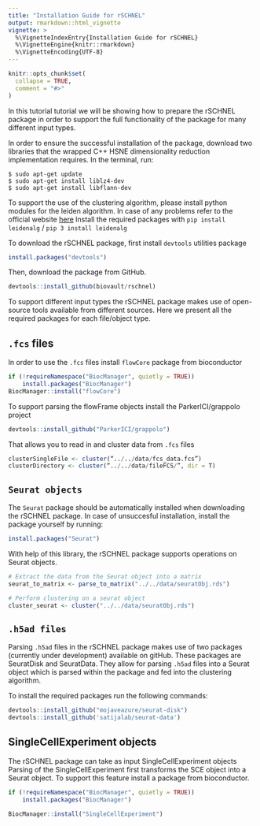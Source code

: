 ```yaml
---
title: "Installation Guide for rSCHNEL"
output: rmarkdown::html_vignette
vignette: >
  %\VignetteIndexEntry{Installation Guide for rSCHNEL}
  %\VignetteEngine{knitr::rmarkdown}
  %\VignetteEncoding{UTF-8}
---
```


```r
knitr::opts_chunk$set(
  collapse = TRUE,
  comment = "#>"
)
```

In this tutorial tutorial we will be showing how to prepare the rSCHNEL package in order to support the full functionality of the package for many different input types. 

In order to ensure the successful installation of the package, download two libraries that the wrapped C++ HSNE dimensionality reduction implementation requires. 
In the terminal, run:
```
$ sudo apt-get update
$ sudo apt-get install liblz4-dev
$ sudo apt-get install libflann-dev
```

To support the use of the clustering algorithm, please install python modules for the leiden algorithm.
In case of any problems refer to the official website [here](https://cran.r-project.org/web/packages/leiden/vignettes/run_leiden.html)
Install the required packages with `pip install leidenalg` / `pip 3 install leidenalg`

To download the rSCHNEL package, first install `devtools` utilities package
```r
install.packages("devtools")
```

Then, download the package from GitHub.
```r
devtools::install_github(biovault/rschnel)
```

To support different input types the rSCHNEL package makes use of open-source tools available from different sources.
Here we present all the required packages for each file/object type.

## `.fcs` files
In order to use the `.fcs` files install `flowCore` package from bioconductor 
```r
if (!requireNamespace("BiocManager", quietly = TRUE))
    install.packages("BiocManager")
BiocManager::install("flowCore")
```
To support parsing the flowFrame objects install the ParkerICI/grappolo project
```r
devtools::install_github("ParkerICI/grappolo")
```

That allows you to read in and cluster data from `.fcs` files
```r
clusterSingleFile <- cluster(“../../data/fcs_data.fcs”)
clusterDirectory <- cluster(“../../data/fileFCS/”, dir = T)
```

## `Seurat objects`

The `Seurat` package should be automatically installed when downloading the rSCHNEL package. 
In case of unsuccesful installation, install the package yourself by running:
```r
install.packages("Seurat")
```

With help of this library, the rSCHNEL package supports operations on Seurat objects.

```r
# Extract the data from the Seurat object into a matrix
seurat_to_matrix <- parse_to_matrix("../../data/seuratObj.rds")

# Perform clustering on a seurat object
cluster_seurat <- cluster("../../data/seuratObj.rds")
```

## `.h5ad files`
Parsing `.h5ad` files in the rSCHNEL package makes use of two packages (currently under development) available on gitHub. 
These packages are SeuratDisk and SeuratData. They allow for parsing `.h5ad` files into a Seurat object which is parsed within the package and fed into the clustering algorithm. 

To install the required packages run the following commands:
```r
devtools::install_github("mojaveazure/seurat-disk")
devtools::install_github('satijalab/seurat-data')
```


## SingleCellExperiment objects
The rSCHNEL package can take as input SingleCellExperiment objects
 Parsing of the SingleCellExperiment first transforms the SCE object into a Seurat object. To support this feature install a package from bioconductor.
```r
if (!requireNamespace("BiocManager", quietly = TRUE))
    install.packages("BiocManager")

BiocManager::install("SingleCellExperiment")
```

